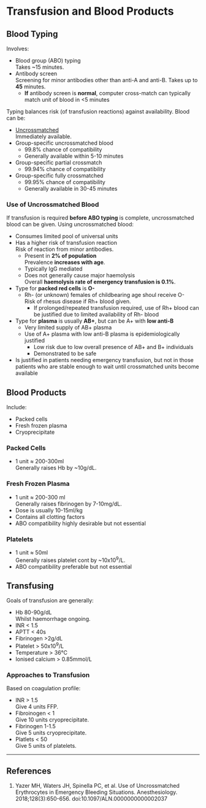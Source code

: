 # Transfusion and Blood Products



## Blood Typing

Involves:

* Blood group (ABO) typing  
Takes ~15 minutes.
* Antibody screen  
Screening for minor antibodies other than anti-A and anti-B. Takes up to **45** minutes.
	* **If** antibody screen is **normal**, computer cross-match can typically match unit of blood in <5 minutes

Typing balances risk (of transfusion reactions) against availability. Blood can be:

* [Uncrossmatched](unxmatch)  
Immediately available.
* Group-specific uncrossmatched blood  
	* 99.8% chance of compatibility
	* Generally available within 5-10 minutes
* Group-specific partial crossmatch
	* 99.94% chance of compatibility
* Group-specific fully crossmatched
	* 99.95% chance of compatibility
	* Generally available in 30-45 minutes

### Use of Uncrossmatched Blood {#unxmatch}

If transfusion is required **before ABO typing** is complete, uncrossmatched blood can be given. Using uncrossmatched blood:

* Consumes limited pool of universal units
* Has a higher risk of transfusion reaction  
Risk of reaction from minor antibodies.
	* Present in **2% of population**  
	Prevalence **increases with age**.
	* Typically IgG mediated
	* Does not generally cause major haemolysis  
	Overall **haemolysis rate of emergency transfusion is 0.1%**.
* Type for **packed red cells** is **O-**
	* Rh- (or unknown) females of childbearing age shoul receive O-  
	Risk of rhesus disease if Rh+ blood given.
		* If prolonged/repeated transfusion required, use of Rh+ blood can be justified due to limited availability of Rh- blood
* Type for **plasma** is usually **AB+**, but can be A+ with **low anti-B**
	* Very limited supply of AB+ plasma
	* Use of A+ plasma with low anti-B plasma is epidemiologically justified  
		* Low risk due to low overall presence of AB+ and B+ individuals
		* Demonstrated to be safe
* Is justified in patients needing emergency transfusion, but not in those patients who are stable enough to wait until crossmatched units become available


## Blood Products

Include:

* Packed cells
* Fresh frozen plasma
* Cryoprecipitate


### Packed Cells

* 1 unit ≈ 200-300ml  
Generally raises Hb by ~10g/dL.


### Fresh Frozen Plasma

* 1 unit ≈ 200-300 ml  
Generally raises fibrinogen by 7-10mg/dL.
* Dose is usually 10-15ml/kg
* Contains all clotting factors
* ABO compatibility highly desirable but not essential


### Platelets

* 1 unit ≈ 50ml  
Generally raises platelet cont by ~10x10<sup>9</sup>/L.
* ABO compatibility preferable but not essential


## Transfusing

Goals of transfusion are generally:

* Hb 80-90g/dL  
Whilst haemorrhage ongoing.
* INR < 1.5
* APTT < 40s
* Fibrinogen >2g/dL
* Platelet > 50x10<sup>9</sup>/L
* Temperature > 36°C
* Ionised calcium > 0.85mmol/L

### Approaches to Transfusion

Based on coagulation profile:

* INR > 1.5  
Give 4 units FFP.
* Fibroinogen < 1  
Give 10 units cryoprecipitate.
* Fibrinogen 1-1.5  
Give 5 units cryoprecipitate.
* Platlets < 50  
Give 5 units of platelets.



---

## References

1. Yazer MH, Waters JH, Spinella PC, et al. Use of Uncrossmatched Erythrocytes in Emergency Bleeding Situations. Anesthesiology. 2018;128(3):650-656. doi:10.1097/ALN.0000000000002037